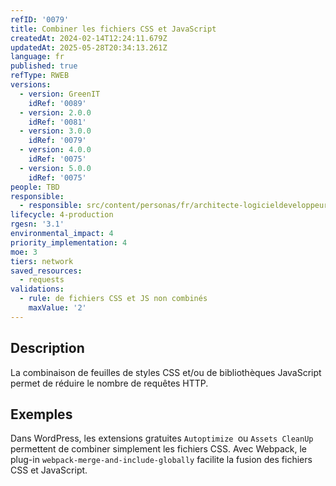 ```yaml
---
refID: '0079'
title: Combiner les fichiers CSS et JavaScript
createdAt: 2024-02-14T12:24:11.679Z
updatedAt: 2025-05-28T20:34:13.261Z
language: fr
published: true
refType: RWEB
versions:
  - version: GreenIT
    idRef: '0089'
  - version: 2.0.0
    idRef: '0081'
  - version: 3.0.0
    idRef: '0079'
  - version: 4.0.0
    idRef: '0075'
  - version: 5.0.0
    idRef: '0075'
people: TBD
responsible:
  - responsible: src/content/personas/fr/architecte-logicieldeveloppeur.mdx
lifecycle: 4-production
rgesn: '3.1'
environmental_impact: 4
priority_implementation: 4
moe: 3
tiers: network
saved_resources:
  - requests
validations:
  - rule: de fichiers CSS et JS non combinés
    maxValue: '2'
---
```


## Description

La combinaison de feuilles de styles CSS et/ou de bibliothèques JavaScript permet de réduire le nombre de requêtes HTTP.

## Exemples

Dans WordPress, les extensions gratuites `Autoptimize `ou `Assets CleanUp` permettent de combiner simplement les fichiers CSS. Avec Webpack, le plug-in `webpack-merge-and-include-globally` facilite la fusion des fichiers CSS et JavaScript.
